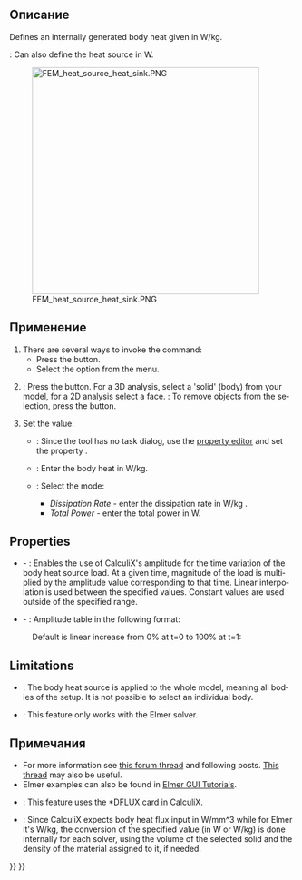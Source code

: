 <languages/>

<div class="mw-translate-fuzzy">
{{Docnav/ru
|[[FEM_ConstraintTemperature/ru|Constraint temperature]]
|[[FEM_ConstraintFluidBoundary/ru|Fluid boundary condition]]
|[[FEM_Workbench/ru|FEM]]
|IconL=FEM_ConstraintTemperature.svg
|IconR=FEM_ConstraintFluidBoundary.svg
|IconC=Workbench_FEM.svg
}}
</div>

<div class="mw-translate-fuzzy">
{{GuiCommand/ru
|Name=FEM ConstraintBodyHeatSource
|Name/ru=FEM ConstraintBodyHeatSource
|Icon=Fem-constraint-heatflux.svg
|MenuLocation= Model → Thermal constraints → Constraint body heat source
|Workbenches=[[FEM_Workbench/ru|FEM]]
|Shortcut=
|SeeAlso=[[FEM_tutorial/ru|FEM tutorial]]
}}
</div>

<span id="Description"></span>
==Описание==

<div lang="en" dir="ltr" class="mw-content-ltr">
Defines an internally generated body heat given in W/kg.
</div>

<div lang="en" dir="ltr" class="mw-content-ltr">
{{VersionPlus|1.0}}: Can also define the heat source in W.
</div>

[[Image:FEM_heat_source_heat_sink.PNG|400px]]
<div lang="en" dir="ltr" class="mw-content-ltr">
{{Caption|Heat sink with a chip underneath serving as a body heat source}}
</div>

<span id="Usage"></span>
==Применение==

<div lang="en" dir="ltr" class="mw-content-ltr">
# There are several ways to invoke the command:
#* Press the {{Button|[[Image:FEM_ConstraintBodyHeatSource.svg|16px]] [[FEM_ConstraintBodyHeatSource|Body Heat Source]]}} button.
#* Select the {{MenuCommand|Model → Thermal Boundary Conditions and Loads → [[Image:FEM_ConstraintBodyHeatSource.svg|16px]] Body Heat Source}} option from the menu.
# {{VersionPlus|0.21}}: Press the {{Button|Add}} button. For a 3D analysis, select a 'solid' (body) from your model, for a 2D analysis select a face. {{Version|1.1}}: To remove objects from the selection, press the {{Button|Remove}} button.
# Set the value: 
#* {{VersionMinus|0.20}}: Since the tool has no task dialog, use the [[Property_editor|property editor]] and set the property {{PropertyData|Heat Source}}.
#* {{Version|0.21}}: Enter the body heat in W/kg.
#* {{VersionPlus|1.0}}: Select the mode:
#** ''Dissipation Rate'' - enter the dissipation rate in W/kg .
#** ''Total Power'' - enter the total power in W.
</div>

<div lang="en" dir="ltr" class="mw-content-ltr">
==Properties==
</div>

<div lang="en" dir="ltr" class="mw-content-ltr">
* {{PropertyData|Enable Amplitude}} - {{Version|1.1}}: Enables the use of CalculiX's amplitude for the time variation of the body heat source load. At a given time, magnitude of the load is multiplied by the amplitude value corresponding to that time. Linear interpolation is used between the specified values. Constant values are used outside of the specified range.
* {{PropertyData|Amplitude Values}} - {{Version|1.1}}: Amplitude table in the following format:
</div>

: {{Code|lang=text|code=
time_1, amplitude_value_1
...
}}

<div lang="en" dir="ltr" class="mw-content-ltr">
: Default is linear increase from 0% at t=0 to 100% at t=1:
</div>

: {{Code|lang=text|code=
0, 0
1, 1
}}

<div lang="en" dir="ltr" class="mw-content-ltr">
==Limitations==
</div>

<div lang="en" dir="ltr" class="mw-content-ltr">
* {{VersionMinus|0.20}}: The body heat source is applied to the whole model, meaning all bodies of the setup. It is not possible to select an individual body.
* {{VersionMinus|0.21}}: This feature only works with the Elmer solver.
</div>

<span id="Notes"></span>
==Примечания==

<div lang="en" dir="ltr" class="mw-content-ltr">
* For more information see [https://forum.freecad.org/viewtopic.php?f=18&t=44705&start=490#p422539 this forum thread] and following posts. [https://forum.freecad.org/viewtopic.php?f=18&t=28926 This thread] may also be useful.
* Elmer examples can also be found in [https://www.nic.funet.fi/pub/sci/physics/elmer/doc/ElmerTutorials.pdf Elmer GUI Tutorials].
* {{VersionPlus|1.0}}: This feature uses the [https://web.mit.edu/calculix_v2.7/CalculiX/ccx_2.7/doc/ccx/node188.html *DFLUX card in CalculiX].
* {{VersionPlus|1.0}}: Since CalculiX expects body heat flux input in W/mm^3 while for Elmer it's W/kg, the conversion of the specified value (in W or W/kg) is done internally for each solver, using the volume of the selected solid and the density of the material assigned to it, if needed.
</div>

<div class="mw-translate-fuzzy">
{{Docnav/ru
|[[FEM_ConstraintTemperature/ru|Constraint temperature]]
|[[FEM_ConstraintFluidBoundary/ru|Fluid boundary condition]]
|[[FEM_Workbench/ru|FEM]]
|IconL=FEM_ConstraintTemperature.svg
|IconR=FEM_ConstraintFluidBoundary.svg
|IconC=Workbench_FEM.svg
}}
</div>

{{FEM Tools navi{{#translation:}}}}
{{Userdocnavi{{#translation:}}}}